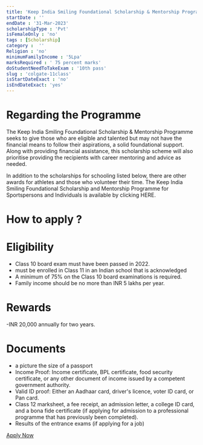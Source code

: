 ```yaml
---
title: 'Keep India Smiling Foundational Scholarship & Mentorship Program for BDS course 2022-23'
startDate : ''
endDate : '31-Mar-2023'
scholarshipType : 'Pvt'
isFemaleOnly : 'no'
tags : [Scholarship]
category :  ''
Religion : 'no'
minimumFamilyIncome : '5Lpa'
marksRequired : ' 75 percent marks'
doStudentNeedToTakeExam : '10th pass'
slug : 'colgate-11class'
isStartDateExact : 'no'
isEndDateExact: 'yes'
---
```




# Regarding the Programme

The Keep India Smiling Foundational Scholarship & Mentorship Programme seeks to give those
who are eligible and talented but may not have the financial means to follow their aspirations, a solid foundational support. Along with providing financial assistance, 
this scholarship scheme will also prioritise providing the recipients with career mentoring and advice as needed.

In addition to the scholarships for schooling listed below, there are other awards for athletes and those who volunteer their time. The Keep India Smiling Foundational Scholarship and Mentorship Programme for Sportspersons and Individuals is available by clicking HERE.


# How to apply ?




# Eligibility
 - Class 10 board exam must have been passed in 2022.
 - must be enrolled in Class 11 in an Indian school that is acknowledged
 - A minimum of 75% on the Class 10 board examinations is required.
 - Family income should be no more than INR 5 lakhs per year.


# Rewards
 -INR 20,000 annually for two years.

# Documents
  - a picture the size of a passport
  - Income Proof: Income certificate, BPL certificate, food security certificate, or any other document of income issued by a competent government authority. 
  - Valid ID proof: Either an Aadhaar card, driver's licence, voter ID card, or Pan card.
  - Class 12 marksheet, a fee receipt, an admission letter, a college ID card, and a bona fide certificate (if applying for admission to a professional programme that has previously been completed).
  - Results of the entrance exams (if applying for a job)



[Apply Now](https://www.colgate.com/en-in/smile-karo-aur-shuru-ho-jao/foundation-scholarship)



